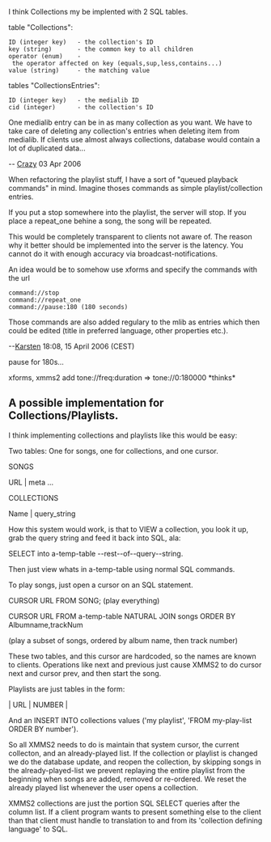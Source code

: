 I think Collections my be implented with 2 SQL tables.

table "Collections":
 ID (integer key)   - the collection's ID
 key (string)       - the common key to all children
 operator (enum)    - the operator affected on key (equals,sup,less,contains...)
 value (string)     - the matching value

tables "CollectionsEntries":
 ID (integer key)   - the medialib ID
 cid (integer)      - the collection's ID

One medialib entry can be in as many collection as you want. We have to take care of deleting any collection's entries when deleting item from medialib. If clients use almost always collections, database would contain a lot of duplicated data...

-- [[User:Crazy | Crazy]] 03 Apr 2006


When refactoring the playlist stuff, I have a sort of "queued playback commands" in mind.
Imagine thoses commands as simple playlist/collection entries.

If you put a stop somewhere into the playlist, the server will stop. If you place a repeat_one behine a song, the song will be repeated.

This would be completely transparent to clients not aware of.
The reason why it better should be implemented into the server is the latency. You cannot do it with enough accuracy via broadcast-notifications.

An idea would be to somehow use xforms and specify the commands with the url
 command://stop
 command://repeat_one
 command://pause:180 (180 seconds)

Those commands are also added regulary to the mlib as entries which then could be edited (title in preferred language, other properties etc.).

--[[User:Karsten|Karsten]] 18:08, 15 April 2006 (CEST)

pause for 180s... 

xforms, xmms2 add tone://freq:duration => tone://0:180000 *thinks*

== A possible implementation for Collections/Playlists. ==

I think implementing collections and playlists like this would be easy:

Two tables: One for songs, one for collections, and one cursor.

SONGS

URL | meta ... 

COLLECTIONS

Name | query_string

How this system would work, is that to VIEW a collection, you look it up, grab the query string and feed it back into SQL, ala:

SELECT into a-temp-table --rest--of--query--string.

Then just view whats in a-temp-table using normal SQL commands.

To play songs, just open a cursor on an SQL statement.

CURSOR URL FROM SONG; (play everything)

CURSOR URL FROM a-temp-table NATURAL JOIN songs ORDER BY Albumname,trackNum 

(play a subset of songs, ordered by album name, then track number)

These two tables, and this cursor are hardcoded, so the names are known to clients. Operations like next and previous just cause XMMS2 to do cursor next and cursor prev, and then start the song.

Playlists are just tables in the form:

| URL | NUMBER |

And an INSERT INTO collections values ('my playlist', 'FROM my-play-list ORDER BY number').

So all XMMS2 needs to do is maintain that system cursor, the current collecton, and an already-played list. If the collection or playlist is changed we do the database update, and reopen the collection, by skipping songs in the already-played-list we prevent replaying the entire playlist from the beginning when songs are added, removed or re-ordered. We reset the already played list whenever the user opens a collection.

XMMS2 collections are just the portion SQL SELECT queries after the column list. If a client program wants to present something else to the client than that client must handle to translation to and from its 'collection defining language' to SQL.